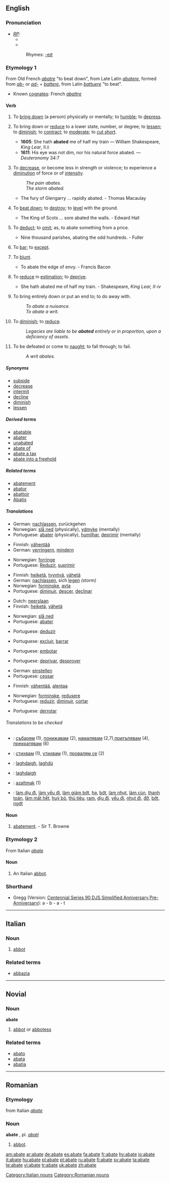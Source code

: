 {{wikisource1911Enc|Abated}}
==English==

===Pronunciation===
* ''[[RP]]:''
** {{IPA|/əˈbeɪt/}}
** {{SAMPA|/@"beIt/}}
*: Rhymes: [[Rhymes:English:-eɪt|-eɪt]]

===Etymology 1===
From Old French ''[[abatre]]'' "to beat down", from Late Latin ''[[abatere]]'', formed from ''[[ab-]]'' or ''[[ad-]]'' + ''[[battere]]'', from Latin ''[[battuere]]'' "to beat".
* Known [[cognate]]s: French ''[[abattre]]''

====Verb====
{{en-verb|abat|ing}}

# {{transitive}} To [[bring down]] (a person) physically or mentally; to [[humble]]; to [[depress]].
# {{transitive}} To bring down or [[reduce]] to a lower state, number, or degree; to [[lessen]]; to [[diminish]]; to [[contract]]; to [[moderate]]; to [[cut short]].
#* '''1605''': She hath '''abated''' me of half my train — William Shakespeare, ''King Lear'', II.ii
#* '''1611''': His eye was not dim, nor his natural force abated. — ''Deuteronomy'' 34:7
# {{intransitive}} To [[decrease]], or become less in strength or violence; to experience a [[diminution]] of force or of [[intensity]].
#: ''The pain abates.''
#: ''The storm abated.''
#* The fury of Glengarry ... rapidly abated. - Thomas Macaulay
# {{transitive}} {{obsolete}} To [[beat down]]; to [[destroy]]; to [[level]] with the ground.
#* The King of Scots ... sore abated the walls. - Edward Hall
# {{transitive}} To [[deduct]]; to [[omit]]; as, to abate something from a price.
#* Nine thousand parishes, abating the odd hundreds. - Fuller
# {{transitive}} To [[bar]]; to [[except]].
# {{transitive}} {{obsolete}} To [[blunt]].
#* To abate the edge of envy. - Francis Bacon
# {{transitive}} {{obsolete}} To [[reduce]] in [[estimation]]; to [[deprive]].
#* She hath abated me of half my train. - Shakespeare, ''King Lear, II-iv''
# {{transitive}} {{law}} To bring entirely down or put an end to; to do away with.
#: ''To abate a nuisance.''
#: ''To abate a writ.''
# {{transitive}} {{law}} To [[diminish]]; to [[reduce]].
#: ''Legacies are liable to be '''abated''' entirely or in proportion, upon a deficiency of assets.''
# {{intransitive}} To be defeated or come to [[naught]]; to fall through; to fail.
#: ''A writ abates.''

=====Synonyms=====
* [[subside]]
* [[decrease]]
* [[intermit]]
* [[decline]]
* [[diminish]]
* [[lessen]]

=====Derived terms=====
* [[abatable]]
* [[abater]]
* [[unabated]]
* [[abate of]]
* [[abate a tax]]
* [[abate into a freehold]]

=====Related terms=====
* [[abatement]]
* [[abator]]
* [[abattoir]]
* [[Abatis]]

=====Translations=====
{{trans-top|to bring down a person physically or mentally}}
* German: [[nachlassen]], zurückgehen
* Norwegian: [[slå ned]] (physically), [[ydmyke]] (mentally)
* Portuguese: [[abater]] (physically), [[humilhar]], [[deprimir]] (mentally)
{{trans-mid}}
{{trans-bottom}}

{{trans-top|to bring down or reduce to a lower state}}
* Finnish: [[vähentää]]
* German: [[verringern]], [[mindern]]
{{trans-mid}}
* Norwegian: [[forringe]]
* Portuguese: [[Reduzir]], [[suprimir]]
{{trans-bottom}}

{{trans-top|to decrease or become less}}
* Finnish: [[heiketä]], [[tyyntyä]], [[vähetä]]
* German: [[nachlassen]], sich [[legen]] ''(storm)''
* Norwegian: [[forminske]], [[avta]]
* Portuguese: [[diminuir]], [[descer]], [[declinar]]
{{trans-mid}}
{{trans-bottom}}

{{trans-top|to beat down}}
* Dutch: [[neerslaan]]
* Finnish: [[heiketä]], [[vähetä]]
{{trans-mid}}
* Norwegian: [[slå ned]]
* Portuguese: [[abater]]
{{trans-bottom}}

{{trans-top|to deduct}}
* Portuguese: [[deduzir]]
{{trans-mid}}
{{trans-bottom}}

{{trans-top|to bar, to except}}
* Portuguese: [[excluir]], [[barrar]]
{{trans-mid}}
{{trans-bottom}}

{{trans-top|to blunt}}
* Portuguese: [[embotar]]
{{trans-mid}}
{{trans-bottom}}

{{trans-top|to reduce in estimation}}
* Portuguese: [[deprivar]], [[desprover]]
{{trans-mid}}
{{trans-bottom}}

{{trans-top|to bring entirely down or put an end to}}
* German: [[einstellen]]
* Portuguese: [[cessar]]
{{trans-mid}}
{{trans-bottom}}

{{trans-top|to diminish, to reduce}}
* Finnish: [[vähentää]], [[alentaa]]
{{trans-mid}}
* Norwegian: [[forminske]], [[redusere]]
* Portuguese: [[reduzir]], [[diminuir]], [[cortar]]
{{trans-bottom}}

{{trans-top|to be defeated}}
* Portuguese: [[derrotar]]
{{trans-mid}}
{{trans-bottom}}

======Translations to be checked======
{{checktrans}}
* {{ttbc|Bulgarian}}: [[събарям]] (1), [[понижавам]] (2), [[намалявам]] (2,7),[[притъпявам]] (4), [[прекратявам]] (6)
* {{ttbc|Bulgarian}}: [[стихвам]] (1), [[утихвам]] (1), [[провалям се]] (2)
* {{ttbc|Irish}}: [[laghdaigh]], [[laghdú]]
* {{ttbc|Irish}}: [[laghdaigh]]
* {{ttbc|Turkish}}: [[azaltmak]] (1)
* {{ttbc|Vietnamese}}: [[làm dịu đi]], [[làm yếu đi]], [[làm giảm bớt]], [[hạ]], [[bớt]], [[làm nhụt]], [[làm cùn]], [[thanh toán]], [[làm mất hết]], [[huỷ bỏ]], [[thủ tiêu]], [[ram]], [[dịu đi]], [[yếu đi]], [[nhụt đi]], [[đỡ]], [[bớt]], [[ngớt]]

====Noun====
{{en-noun}}

# {{obsolete}} [[abatement]]. - Sir T. Browne

===Etymology 2===
From Italian ''[[#Italian|abate]]''

====Noun====
{{en-noun}}

# An Italian [[abbot]].

===Shorthand===

* Gregg (Version: [http://en.wikipedia.org/wiki/Gregg_Shorthand#Centennial_Gregg_Shorthand Centennial],[http://en.wikipedia.org/wiki/Gregg_Shorthand#Series_90_Gregg_Shorthand Series 90],[http://en.wikipedia.org/wiki/Gregg_Shorthand#Diamond_Jubilee_Gregg_Shorthand  DJS],[http://en.wikipedia.org/wiki/Gregg_Shorthand#Simplified_Gregg_Shorthand Simplified],[http://en.wikipedia.org/wiki/Gregg_Shorthand#Anniversary_Gregg_Shorthand Anniversary],[http://en.wikipedia.org/wiki/Gregg_Shorthand#Pre-Anniversary_Gregg_Shorthand Pre-Anniversary]): a - b - a - t

----

==Italian==

===Noun===
{{it-noun|abat|m|e|i}}

# [[abbot]]

===Related terms===
* [[abbazia]]

[[Category:Italian nouns]]

----

==Novial==

===Noun===
'''abate'''

# [[abbot]] or [[abbotess]]

===Related terms===
* [[abato]]
* [[abata]]
* [[abatia]]

----

==Romanian==

===Etymology===
from Italian ''[[abate]]''

===Noun===
'''abate''' {{m}}, pl. ''[[abaţi]]''

# [[abbot]].

[[Category:Romanian nouns]]

[[am:abate]]
[[ar:abate]]
[[de:abate]]
[[es:abate]]
[[fa:abate]]
[[fr:abate]]
[[hy:abate]]
[[io:abate]]
[[it:abate]]
[[hu:abate]]
[[pl:abate]]
[[pt:abate]]
[[ru:abate]]
[[fi:abate]]
[[sv:abate]]
[[ta:abate]]
[[te:abate]]
[[vi:abate]]
[[tr:abate]]
[[uk:abate]]
[[zh:abate]]